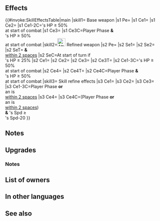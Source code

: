 {{Weapon Infobox
|tagid=SID_雷霆
|userVersion1=Weapon
|userVersion2=Upgrade Weapon
|userVersion3=Upgrade Gleam
|weaponType=Sword
|might=16
|range=1
|effect=Grants Spd+3. At start of combat, if foe's HP ≥ 50%, grants Atk/Spd+5 during combat, neutralizes effects that prevent unit's follow-up attacks during combat, and also, if unit initiates combat, unit can make a follow-up attack before foe can counterattack.
|cost=400
|exclusive=1
|statModifiers=0,16,3,0,0
|required=Silver Sword
|intID=2270
|sort=456
|value=20
|timingID=1
|abilityID=184
|limit1ID=53
|randomTimestamp=2020-11-19T07:00:00Z
|randomMinLv=31
|refinePaths=default
|refineSP=400
|refineMedals=500
|refineDews=200
|upgradedEffect=Grants Spd+3.<br><br>At start of turn, if unit's HP ≥ 25%, grants Atk/Spd+6 and【Treachery】to unit and allies within 2 spaces of unit for 1 turn.<br><br>At start of combat, if foe's HP ≥ 50%, grants Atk/Spd/Def/Res+5 to unit and neutralizes effects that guarantee foe's follow-up attacks and effects that prevent unit's follow-up attacks during combat, and also, if unit initiates combat, unit can make a follow-up attack before foe's next attack.<br><br>【Treachery】<br>Unit deals additional damage = total bonuses on unit for 1 turn.
|refineStatsSkill1=3,0,0,0,0
|effectSkill1=If unit initiates combat or is within 2 spaces of an ally, grants Atk/Spd/Def/Res+5 to unit, neutralizes unit's penalties to Atk/Spd, and deals damage = 20% of unit's Spd during combat (excluding area-of-effect Specials), and also, if decreasing the Spd difference necessary to make a follow-up attack by 25 would allow unit to trigger a follow-up attack (excluding guaranteed or prevented follow-ups), triggers【Potent Follow X%】 during combat (if unit cannot perform follow-up and attack twice, X = 80; otherwise, X = 40).<br><br>【Potent Follow X%】<br>Triggers an additional follow-up attack immediately after unit's standard follow-up attack and deals damage = X% of unit's normal attack damage (if unit cannot make a follow-up attack, this effect triggers when the standard follow-up attack would occur; this effect is treated like a follow-up attack, so effects like "reduce damage by X%" still apply, but this effect is not affected by effects that prevent follow-ups or "attacks twice" effects; only highest value applied; does not stack).
|properties=random_owner
}}
==Effects==
{{#invoke:SkillEffectsTable|main
|skill1={{SCi|weapon}} Base weapon
|s1 Pe={{Eft|Stat Boosts|Spd|3}}
|s1 Ce1={{Eft|Temporary buffs|Atk/Spd|5}}
|s1 Ce2={{Eft|Neutralize Prevent Follow-Ups}}
|s1 Ce1-2C={{Tgt|Foe}}'s HP ≥ 50%<br>at start of combat
|s1 Ce3={{Eft|Desperation}}
|s1 Ce3C=Player Phase '''&'''<br>{{Tgt|Foe}}'s HP ≥ 50%<br>at start of combat
|skill2=[[File:Attack Plus W.png|x26px|class=inline-icon]] Refined weapon
|s2 Pe={{Eft|Stat Boosts|Spd|3}}
|s2 Se1={{Eft|Bonuses|Atk/Spd|6}}
|s2 Se2={{SEt|Treachery}}
|s2 SeT={{Tgt|Unit}} '''&''' {{Tgt|Allies}}<br>[[within 2 spaces]]
|s2 SeC=At start of turn if<br>{{Tgt|Unit}}'s HP ≥ 25%
|s2 Ce1={{Eft|Temporary buffs|Atk/Spd/Def/Res|5}}
|s2 Ce2={{Eft|Neutralize Prevent Follow-Ups}}
|s2 Ce3={{Eft|Neutralize Guaranteed Follow-Ups}}
|s2 Ce3T={{Tgt|Foe}}
|s2 Ce1-3C={{Tgt|Foe}}'s HP ≥ 50%<br>at start of combat
|s2 Ce4={{Eft|Desperation}}
|s2 Ce4T={{Tgt|Unit}}
|s2 Ce4C=Player Phase '''&'''<br>{{Tgt|Foe}}'s HP ≥ 50%<br>at start of combat
|skill3={{Si|Thunderbrand|refine=Skill1}} Skill refine effects
|s3 Ce1={{Eft|Temporary buffs|Atk/Spd/Def/Res|5}}
|s3 Ce2={{Eft|Neutralize Penalties|Atk/Spd}}
|s3 Ce3={{Eft|Damage Boost|20% of {{Tgt|Unit}}'s Spd}}
|s3 Ce1-3C=Player Phase '''or'''<br>an {{Tgt|Ally}} is<br>[[within 2 spaces]]
|s3 Ce4={{Eft|Potent Follow X%|2=80% if {{Tgt|Unit}} can't<br>[[follow-up]] '''&''' [[attack twice]];<br>else, X = 40%}}
|s3 Ce4C=(Player Phase '''or'''<br>an {{Tgt|Ally}} is<br>[[within 2 spaces]])<br>'''&''' {{Tgt|Unit}}'s Spd ≥<br>{{Tgt|Foe}}'s Spd-20
}}
==Notes==
{{Temporary buffs}}
{{Follow-up effect neutralization|preventOnly=1}}
{{Follow-up before counterattack}}
==Upgrades==
{{Weapon Upgrade List}}
===Notes===
{{Bonuses|name=Refined Thunderbrand}}
{{Treachery|name=Refined Thunderbrand}}
{{Follow-up effect neutralization|name=Refined Thunderbrand}}
{{Penalty neutralization|name={{St|Thunderbrand|refine=Skill1}}}}
{{DamageBoost|name={{St|Thunderbrand|refine=Skill1}}}}
{{Potent Follow|X%|name={{St|Thunderbrand|refine=Skill1}}}}
==List of owners==
{{Skill Hero List}}
==In other languages==
{{OtherLanguages
|english=Thunderbrand
|japanese=雷霆
|german=Donnerbrand
|spanishEU=Filo del Trueno
|spanishLA=Filo del Trueno
|french=Fulgurante
|italian=Tonitrus
|chineseTW=雷霆
|portuguese=Trovoada
}}
==See also==
{{See also skills|cond=(Description LIKE '%if foe_s HP%follow-up attack before%can counterattack%' OR Description LIKE '%【Treachery】%' AND Description NOT LIKE '%【Ploy】%' OR Description LIKE '%【Potent Follow%】%') AND Exclusive='1'}}
{{Weapons Navbox}}
